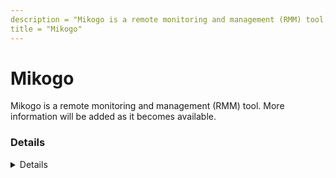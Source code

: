 ---
description = "Mikogo is a remote monitoring and management (RMM) tool. More information will be added as it becomes available."
title = "Mikogo"
---



# Mikogo

Mikogo is a remote monitoring and management (RMM) tool. More information will be added as it becomes available.

### Details
<Details author={""}
         category={""}
         created={""}
         website={""}
         lastModified={"2024-02-07"}
         privileges={""}
         free={ false }
         verification={ false }
/>

#### Installation Paths
<Card code={ ["mikogo.exe", "mikogo-starter.exe", "mikogo-service.exe", "mikogolauncher.exe", "C:\\Users\\*\\AppData\\Roaming\\Mikogo\\*", "*Users\\*\\AppData\\Roaming\\Mikogo\\*", "*\\Mikogo-Service.exe", "*\\Mikogo-Screen-Service.exe"] }/>





### Forensic Artifacts




#### Network Artifacts
<EuiSpacer size="xl"/>
<NetworkArtifactsTable data={ [{"Description": "Known remote domains", "Domains": ["*.real-time-collaboration.com", "*.mikogo4.com", "*.mikogo.com", "mikogo.com"], "Ports": []}] }/>




### Detections
- Detects potential network activity of Mikogo RMM tool
  - [Sigma Rule](https://github.com/magicsword-io/LOLRMM/blob/main/detections/sigma/mikogo_network_sigma.yml)
- Detects potential processes activity of Mikogo RMM tool
  - [Sigma Rule](https://github.com/magicsword-io/LOLRMM/blob/main/detections/sigma/mikogo_processes_sigma.yml)

### References
- [https://mikogo.zendesk.com/hc/en-us/articles/214072478-Which-IP-addresses-do-we-use-for-our-services](https://mikogo.zendesk.com/hc/en-us/articles/214072478-Which-IP-addresses-do-we-use-for-our-services)

